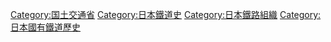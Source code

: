 [[Category:国土交通省|Category:国土交通省]]
[[Category:日本鐵道史|Category:日本鐵道史]]
[[Category:日本鐵路組織|Category:日本鐵路組織]]
[[Category:日本國有鐵道歷史|Category:日本國有鐵道歷史]]